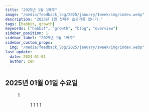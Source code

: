```yaml
---
title: "2025년 1월 1째주"
image: "/media/feedback_log/2025/january/1week/img/index.webp"
description: "2025년 1월 첫째주 습관기록 입니다."
tags: [habbit, growth]
keywords: ["habbit", "growth", "blog", "overview"]
sidebar_position: 1
sidebar_label: "2025년 1월 1째주"
sidebar_custom_props:
  img: "/media/feedback_log/2025/january/1week/img/index.webp"
last_update:
  date: 2024-01-01
  author: zen
---
```



## 2025년 01월 01일 수요일

<Tabs>
  <TabItem value="운동" label="운동">
    <Figure
      fileName="01_workout_log.webp"
      alt="2025년 01월 01일 수요일 운동"
      caption="2025년 01월 01일 수요일 운동"
    />
  </TabItem>
  <TabItem value="독서" label="독서">
    1
  </TabItem>
  <TabItem value="스픽" label="스픽">
    <Figure
      fileName="01_speak_log.webp"
      alt="2025년 01월 01일 수요일 스픽"
      caption="2025년 01월 01일 수요일 스픽"
    />
  </TabItem>
  <TabItem value="코딩" label="코딩">
    1
  </TabItem>
  <TabItem value="코드리뷰" label="코드리뷰">
    1
  </TabItem>
  <TabItem value="블로그" label="블로그">
    1
  </TabItem>
  <TabItem value="회고" label="회고">
    1
  </TabItem>
</Tabs>
